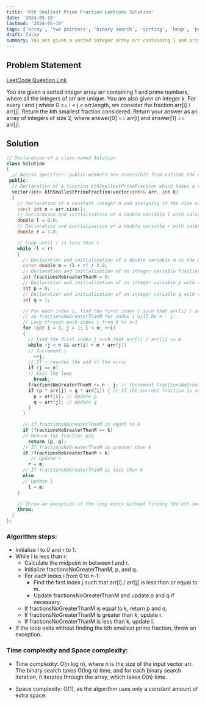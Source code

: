 ```yaml
---
title: 'Kth Smallest Prime Fraction Leetcode Solution'
date: '2024-05-10'
lastmod: '2024-05-10'
tags: ['array', 'two pointers', 'binary search', 'sorting', 'heap', 'priority queue', 'leetcode']
draft: false
summary: You are given a sorted integer array arr containing 1 and prime numbers, where all the integers of arr are unique. You are also given an integer k. For every i and j where 0 <= i < j < arr.length, we consider the fraction arr[i] / arr[j]. Return the kth smallest fraction considered. Return your answer as an array of integers of size 2, where answer[0] == arr[i] and answer[1] == arr[j].
---
```


## Problem Statement
[LeetCode Question Link](https://leetcode.com/problems/k-th-smallest-prime-fraction/)

You are given a sorted integer array arr containing 1 and prime numbers, where all the integers of arr are unique. You are also given an integer k. For every i and j where 0 <= i < j < arr.length, we consider the fraction arr[i] / arr[j]. Return the kth smallest fraction considered. Return your answer as an array of integers of size 2, where answer[0] == arr[i] and answer[1] == arr[j].

<TOCInline toc={props.toc} exclude="Problem Statement" />

## Solution

```cpp
// Declaration of a class named Solution
class Solution 
{ 
  // Access specifier: public members are accessible from outside the class
 public: 
  // Declaration of a function kthSmallestPrimeFraction which takes a vector of integers and an integer as input arguments
  vector<int> kthSmallestPrimeFraction(vector<int>& arr, int k) 
  { 
    // Declaration of a constant integer n and assigning it the size of the input vector arr
    const int n = arr.size(); 
    // Declaration and initialization of a double variable l with value 0.0
    double l = 0.0; 
    // Declaration and initialization of a double variable r with value 1.0
    double r = 1.0; 

    // Loop until l is less than r
    while (l < r) 
    { 
      // Declaration and initialization of a double variable m as the midpoint between l and r
      const double m = (l + r) / 2.0; 
      // Declaration and initialization of an integer variable fractionsNoGreaterThanM with value 0
      int fractionsNoGreaterThanM = 0; 
      // Declaration and initialization of an integer variable p with value 0
      int p = 0; 
      // Declaration and initialization of an integer variable q with value 1
      int q = 1; 

      // For each index i, find the first index j such that arr[i] / arr[j] <= m,
      // so fractionsNoGreaterThanM for index i will be n - j.
      // Loop through each index i from 0 to n-1
      for (int i = 0, j = 1; i < n; ++i) 
      { 
        // Find the first index j such that arr[i] / arr[j] <= m
        while (j < n && arr[i] > m * arr[j]) 
        // Increment j
          ++j; 
        // If j reaches the end of the array
        if (j == n) 
        // Exit the loop
          break; 
        fractionsNoGreaterThanM += n - j; // Increment fractionsNoGreaterThanM by n - j
        if (p * arr[j] < q * arr[i]) { // If the current fraction is smaller than the previous one
          p = arr[i]; // Update p
          q = arr[j]; // Update q
        }
      }

      // If fractionsNoGreaterThanM is equal to k
      if (fractionsNoGreaterThanM == k) 
      // Return the fraction p/q
        return {p, q}; 
      // If fractionsNoGreaterThanM is greater than k
      if (fractionsNoGreaterThanM > k) 
         // Update r
        r = m;
      // If fractionsNoGreaterThanM is less than k
      else 
      // Update l
        l = m; 
    }

    // Throw an exception if the loop exits without finding the kth smallest prime fraction
    throw; 
  }
};
```

### Algorithm steps:
   - Initialize l to 0 and r to 1.
   - While l is less than r:
     - Calculate the midpoint m between l and r.
     - Initialize fractionsNoGreaterThanM, p, and q.
     - For each index i from 0 to n-1:
       - Find the first index j such that arr[i] / arr[j] is less than or equal to m.
       - Update fractionsNoGreaterThanM and update p and q if necessary.
     - If fractionsNoGreaterThanM is equal to k, return p and q.
     - If fractionsNoGreaterThanM is greater than k, update r.
     - If fractionsNoGreaterThanM is less than k, update l.
   - If the loop exits without finding the kth smallest prime fraction, throw an exception.

### Time complexity and Space complexity:
   - Time complexity: O(n log n), where n is the size of the input vector arr. The binary search takes O(log n) time, and for each binary search iteration, it iterates through the array, which takes O(n) time.
  
   - Space complexity: O(1), as the algorithm uses only a constant amount of extra space.

